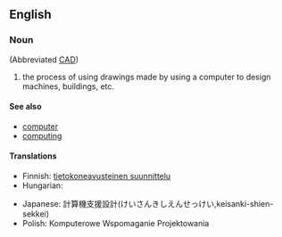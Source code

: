 ==English==

===Noun===
{{en-noun|sg=[[computer]]-[[aided]] [[design]]|-}} (Abbreviated [[CAD]])

# {{uncountable}} the process of using drawings made by using a computer to design machines, buildings, etc.

====See also====
* [[computer]]
* [[computing]]

====Translations====
{{trans-top|process of design using computers}}
* Finnish: [[tietokoneavusteinen suunnittelu]]
* Hungarian: {{t|hu|számítógéppel segített tervezés}}
{{trans-mid}}
* Japanese: 計算機支援設計(けいさんきしえんせっけい,keisanki-shien-sekkei)
* Polish: Komputerowe Wspomaganie Projektowania
{{trans-bottom}}